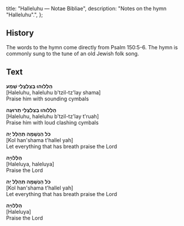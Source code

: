   title: "Halleluhu — Notae Bibliae",
  description: "Notes on the hymn \"Halleluhu\".",
};

<Initial text="Haleluhu" />

## History

The words to the hymn *<Definition lang="hebrew" anchor="halleluhu" text='"Haleluhu"' />* come directly from Psalm 150:5-6. The hymn is commonly sung to the tune of an old Jewish folk song.

## Text

**הַלְלוּהוּ בְּצִלְצְלֵי שָׁמַע**<br/>
[Haleluhu, haleluhu b'tzil-tz'lay shama]<br/>
Praise him with sounding cymbals

**הַלְלוּהוּ בְּצִלְצְלֵי תְרוּעָה**<br/>
[Haleluhu, haleluhu b'tzil-tz'lay t'ruah]<br/>
Praise him with loud clashing cymbals

**כֹּל הַנְּשָׁמָה תְּהַלֵּל יָהּ**<br/>
[Kol han'shama t'hallel yah]<br/>
Let everything that has breath praise the Lord

**הַלְלוּיָהּ**<br/>
[Haleluya, haleluya]<br/>
Praise the Lord

**כֹּל הַנְּשָׁמָה תְּהַלֵּל יָהּ**<br/>
[Kol han'shama t'hallel yah]<br/>
Let everything that has breath praise the Lord

**הַלְלוּיָהּ**<br/>
[Haleluya]<br/>
Praise the Lord
